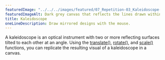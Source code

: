 ---
featuredImage: "../../../images/featured/07_Repetition-03_Kaleidoscope-thumbnail.png"
featuredImageAlt: Dark grey canvas that reflects the lines drawn within it in symmetrical sections.
title: Kaleidoscope
oneLineDescription: Draw mirrored designs with the mouse.
---

A kaleidoscope is an optical instrument with two or more
reflecting surfaces tilted to each other at an angle. Using the
<a href="https://p5js.org/reference/#/p5/translate" target="_blank">translate()</a>,
<a href="https://p5js.org/reference/#/p5/rotate" target="_blank">rotate()</a>,
and <a href="https://p5js.org/reference/#/p5/scale" target="_blank">scale()</a> functions, you can replicate the resulting visual
of a kaleidoscope in a canvas.